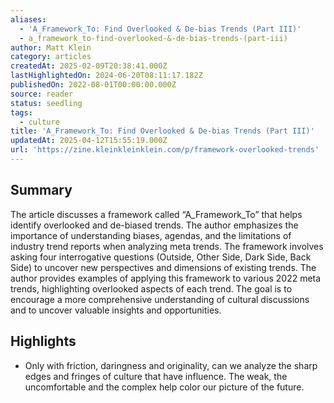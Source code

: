 ```yaml
---
aliases:
  - 'A_Framework_To: Find Overlooked & De-bias Trends (Part III)'
  - a_framework_to-find-overlooked-&-de-bias-trends-(part-iii)
author: Matt Klein
category: articles
createdAt: 2025-02-09T20:38:41.000Z
lastHighlightedOn: 2024-06-20T08:11:17.182Z
publishedOn: 2022-08-01T00:00:00.000Z
source: reader
status: seedling
tags:
  - culture
title: 'A_Framework_To: Find Overlooked & De-bias Trends (Part III)'
updatedAt: 2025-04-12T15:55:19.000Z
url: 'https://zine.kleinkleinklein.com/p/framework-overlooked-trends'
---
```

## Summary

The article discusses a framework called “A_Framework_To” that helps identify overlooked and de-biased trends. The author emphasizes the importance of understanding biases, agendas, and the limitations of industry trend reports when analyzing meta trends. The framework involves asking four interrogative questions (Outside, Other Side, Dark Side, Back Side) to uncover new perspectives and dimensions of existing trends. The author provides examples of applying this framework to various 2022 meta trends, highlighting overlooked aspects of each trend. The goal is to encourage a more comprehensive understanding of cultural discussions and to uncover valuable insights and opportunities.

## Highlights

- Only with friction, daringness and originality, can we analyze the sharp edges and fringes of culture that have influence. The weak, the uncomfortable and the complex help color our picture of the future.
